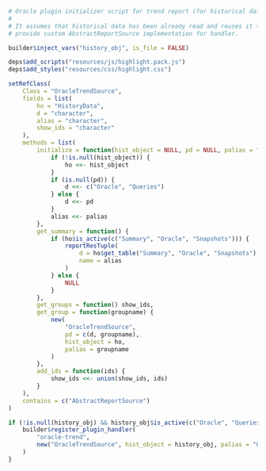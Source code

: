 ```r

# Oracle plugin initializer script for trend report (for historical data).
#
# It assumes that historical data has been already read and reuses it to
# provide custom AbstractReportSource implementation for handler.

builder$inject_vars("history_obj", is_file = FALSE)

deps$add_scripts("resources/js/highlight.pack.js")
deps$add_styles("resources/css/highlight.css")

setRefClass(
    Class = "OracleTrendSource",
    fields = list(
        ho = "HistoryData",
        d = "character",
        alias = "character",
        show_ids = "character"
    ),
    methods = list(
        initialize = function(hist_object = NULL, pd = NULL, palias = "") {
            if (!is.null(hist_object)) {
                ho <<- hist_object
            }
            if (is.null(pd)) {
                d <<- c("Oracle", "Queries")
            } else {
                d <<- pd
            }
            alias <<- palias
        },
        get_summary = function() {
            if (ho$is_active(c("Summary", "Oracle", "Snapshots"))) {
                reportResTuple(
                    d = ho$get_table("Summary", "Oracle", "Snapshots"),
                    name = alias
                )
            } else {
                NULL
            }
        },
        get_groups = function() show_ids,
        get_group = function(groupname) {
            new(
                "OracleTrendSource", 
                pd = c(d, groupname),
                hist_object = ho,
                palias = groupname
            )
        },
        add_ids = function(ids) {
            show_ids <<- union(show_ids, ids)
        }
    ),
    contains = c("AbstractReportSource")
)

if (!is.null(history_obj) && history_obj$is_active(c("Oracle", "Queries"))) {
    builder$register_plugin_handler(
        "oracle-trend",
        new("OracleTrendSource", hist_object = history_obj, palias = "Oracle")
    )
}
```
